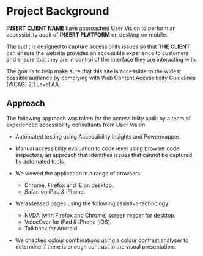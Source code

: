 # Project Background {-}
<!-- USE PROJECT CONTRACT FOR PROJECT BACKGROUND -->
**INSERT CLIENT NAME** have approached User Vision to perform an accessibility audit of  **INSERT PLATFORM** on desktop on mobile.

The audit is designed to capture accessibility issues so that **THE CLIENT** can ensure the website provides an accessible experience to customers and ensure that they are in control of the interface they are interacting with.

The goal is to help make sure that this site is accessible to the widest possible audience by complying with Web Content Accessibility Guidelines (WCAG) 2.1 Level AA. 

## Approach {-}
<!-- UPDATE AS APPROPRIATE -->

The following approach was taken for the accessibility audit by a team of experienced accessibility consultants from User Vision.

- Automated testing using Accessibility Insights and Powermapper. 

- Manual accessibility evaluation to code level using browser code inspectors, an approach that identifies issues that cannot be captured by automated tools.

- We viewed the application in a range of browsers:
    - Chrome, Firefox and IE on desktop.
    - Safari on iPad & iPhone.

- We assessed pages using the following assistive technology:
    - NVDA (with Firefox and Chrome) screen reader for desktop.
    - VoiceOver for iPad & iPhone (iOS).
    - Talkback for Android 

- We checked colour combinations using a colour contrast analyser to determine if there is enough contrast in the visual presentation.
